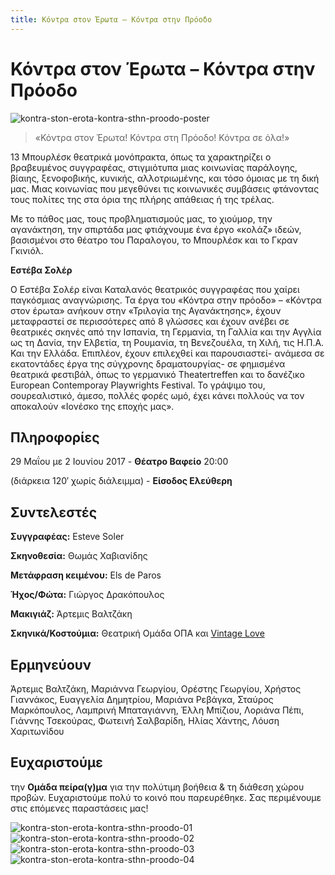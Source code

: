 ```yaml
---
title: Κόντρα στον Έρωτα – Κόντρα στην Πρόοδο
---
```


# Κόντρα στον Έρωτα – Κόντρα στην Πρόοδο

![kontra-ston-erota-kontra-sthn-proodo-poster](/img/kontra-ston-erota-kontra-sthn-proodo/poster.png)

> «Κόντρα στον Έρωτα! Κόντρα στη Πρόοδο! Κόντρα σε όλα!»

13 Μπουρλέσκ θεατρικά μονόπρακτα, όπως τα χαρακτηρίζει ο βραβευμένος συγγραφέας, στιγμιότυπα μιας κοινωνίας παράλογης, βίαιης, ξενοφοβικής, κυνικής, αλλοτριωμένης, και τόσο όμοιας με τη δική μας. Μιας κοινωνίας που μεγεθύνει τις κοινωνικές συμβάσεις φτάνοντας τους πολίτες της στα όρια της πλήρης απάθειας ή της τρέλας.

Με το πάθος μας, τους προβληματισμούς μας, το χιούμορ, την αγανάκτηση, την σπιρτάδα μας φτιάχνουμε ένα έργο «κολάζ» ιδεών, βασισμένοι στο θέατρο του Παραλογου, το Μπουρλέσκ και το Γκραν Γκινιόλ.

**Εστέβα Σολέρ**

Ο Εστέβα Σολέρ είναι Καταλανός θεατρικός συγγραφέας που χαίρει παγκόσμιας αναγνώρισης. Τα έργα του «Κόντρα στην πρόοδο» – «Κόντρα στον έρωτα» ανήκουν στην «Τριλογία της Αγανάκτησης», έχουν μεταφραστεί σε περισσότερες από 8 γλώσσες και έχουν ανέβει σε θεατρικές σκηνές από την Ισπανία, τη Γερμανία, τη Γαλλία και την Αγγλία ως τη Δανία, την Ελβετία, τη Ρουμανία, τη Βενεζουέλα, τη Χιλή, τις Η.Π.Α. Και την Ελλάδα. Επιπλέον, έχουν επιλεχθεί και παρουσιαστεί- ανάμεσα σε εκατοντάδες έργα της σύγχρονης δραματουργίας- σε φημισμένα θεατρικά φεστιβάλ, όπως το γερμανικό Theatertreffen και το δανέζικο European Contemporay Playwrights Festival. To γράψιμο του, σουρεαλιστικό, άμεσο, πολλές φορές ωμό, έχει κάνει πολλούς να τον αποκαλούν «Ιονέσκο της εποχής μας».

## Πληροφορίες
29 Μαΐου με 2 Ιουνίου 2017 - **Θέατρο Βαφείο** 20:00

(διάρκεια 120′ χωρίς διάλειμμα) - **Είσοδος Ελεύθερη**

## Συντελεστές
**Συγγραφέας:** Esteve Soler

**Σκηνοθεσία:** Θωμάς Χαβιανίδης

**Μετάφραση κειμένου:** Els de Paros

**Ήχος/Φώτα:** Γιώργος Δρακόπουλος

**Μακιγιάζ:** Άρτεμις Βαλτζάκη

**Σκηνικά/Κοστούμια:** Θεατρική Ομάδα ΟΠΑ και [Vintage Love](https://facebook.com/vintagelovegreece)

## Ερμηνεύουν
Άρτεμις Βαλτζάκη, Μαριάννα Γεωργίου, Ορέστης Γεωργίου, Χρήστος Γιαννάκος, Ευαγγελία Δημητρίου, Μαριάνα Ρεβάγκα, Σταύρος Μαρκόπουλος, Λαμπρινή Μπαταγιάννη, Έλλη Μπίζιου, Λοριάνα Πέπι, Γιάννης Τσεκούρας, Φωτεινή Σαλβαρίδη, Ηλίας Χάντης, Λόυση Χαριτωνίδου

## Ευχαριστούμε 
την **Ομάδα πείρα(γ)μα** για την πολύτιμη βοήθεια & τη διάθεση χώρου προβών. Ευχαριστούμε πολύ το κοινό που παρευρέθηκε. Σας περιμένουμε στις επόμενες παραστάσεις μας!

<ResponsiveYouTube videoId="rmInVMyQknc"/>

![kontra-ston-erota-kontra-sthn-proodo-01](/img/kontra-ston-erota-kontra-sthn-proodo/01.jpg)
![kontra-ston-erota-kontra-sthn-proodo-02](/img/kontra-ston-erota-kontra-sthn-proodo/02.jpg)
![kontra-ston-erota-kontra-sthn-proodo-03](/img/kontra-ston-erota-kontra-sthn-proodo/03.jpg)
![kontra-ston-erota-kontra-sthn-proodo-04](/img/kontra-ston-erota-kontra-sthn-proodo/04.jpg)
